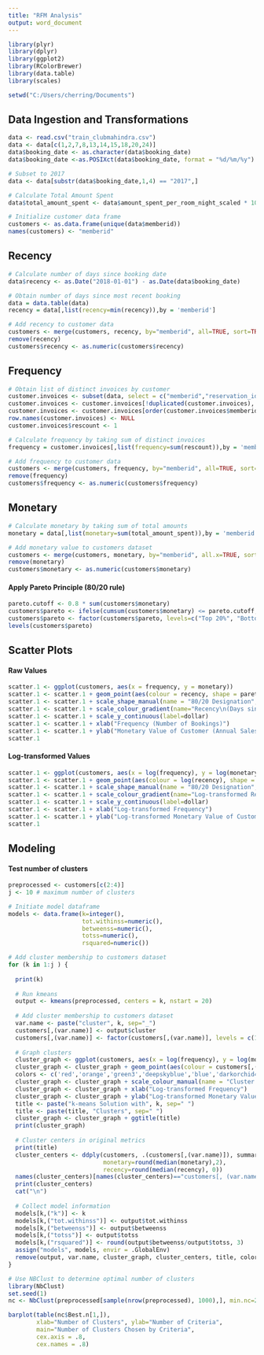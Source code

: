 ---
title: "RFM Analysis"
output: word_document
---

```{r warning=FALSE, message=FALSE}
library(plyr)
library(dplyr)
library(ggplot2)
library(RColorBrewer)
library(data.table)
library(scales)

setwd("C:/Users/cherring/Documents")
```

## __Data Ingestion and Transformations__

```{r warning=FALSE, message=FALSE}
data <- read.csv("train_clubmahindra.csv")
data <- data[c(1,2,7,8,13,14,15,18,20,24)]
data$booking_date <- as.character(data$booking_date)
data$booking_date <-as.POSIXct(data$booking_date, format = "%d/%m/%y")

# Subset to 2017
data <- data[substr(data$booking_date,1,4) == "2017",]

# Calculate Total Amount Spent 
data$total_amount_spent <- data$amount_spent_per_room_night_scaled * 100 * data$roomnights

# Initialize customer data frame
customers <- as.data.frame(unique(data$memberid))
names(customers) <- "memberid"
```


## __Recency__

```{r warning=FALSE, message=FALSE}
# Calculate number of days since booking date
data$recency <- as.Date("2018-01-01") - as.Date(data$booking_date)

# Obtain number of days since most recent booking
data = data.table(data)
recency = data[,list(recency=min(recency)),by = 'memberid']

# Add recency to customer data
customers <- merge(customers, recency, by="memberid", all=TRUE, sort=TRUE)
remove(recency)
customers$recency <- as.numeric(customers$recency)
```


## __Frequency__

```{r warning=FALSE, message=FALSE}
# Obtain list of distinct invoices by customer
customer.invoices <- subset(data, select = c("memberid","reservation_id"))
customer.invoices <- customer.invoices[!duplicated(customer.invoices), ]
customer.invoices <- customer.invoices[order(customer.invoices$memberid),]
row.names(customer.invoices) <- NULL
customer.invoices$rescount <- 1

# Calculate frequency by taking sum of distinct invoices
frequency = customer.invoices[,list(frequency=sum(rescount)),by = 'memberid']

# Add frequency to customer data
customers <- merge(customers, frequency, by="memberid", all=TRUE, sort=TRUE)
remove(frequency)
customers$frequency <- as.numeric(customers$frequency)
```


## __Monetary__

```{r warning=FALSE, message=FALSE}
# Calculate monetary by taking sum of total amounts
monetary = data[,list(monetary=sum(total_amount_spent)),by = 'memberid']

# Add monetary value to customers dataset
customers <- merge(customers, monetary, by="memberid", all.x=TRUE, sort=TRUE)
remove(monetary)
customers$monetary <- as.numeric(customers$monetary)
```


#### Apply Pareto Principle (80/20 rule)
```{r warning=FALSE, message=FALSE}
pareto.cutoff <- 0.8 * sum(customers$monetary)
customers$pareto <- ifelse(cumsum(customers$monetary) <= pareto.cutoff, "Top 20%", "Bottom 80%")
customers$pareto <- factor(customers$pareto, levels=c("Top 20%", "Bottom 80%"), ordered=TRUE)
levels(customers$pareto)
```

## __Scatter Plots__

#### Raw Values

```{r warning=FALSE, message=FALSE}
scatter.1 <- ggplot(customers, aes(x = frequency, y = monetary))
scatter.1 <- scatter.1 + geom_point(aes(colour = recency, shape = pareto))
scatter.1 <- scatter.1 + scale_shape_manual(name = "80/20 Designation", values=c(17, 16))
scatter.1 <- scatter.1 + scale_colour_gradient(name="Recency\n(Days since Last Booking)")
scatter.1 <- scatter.1 + scale_y_continuous(label=dollar)
scatter.1 <- scatter.1 + xlab("Frequency (Number of Bookings)")
scatter.1 <- scatter.1 + ylab("Monetary Value of Customer (Annual Sales)")
scatter.1
```

#### Log-transformed Values 

```{r warning=FALSE, message=FALSE}
scatter.1 <- ggplot(customers, aes(x = log(frequency), y = log(monetary)))
scatter.1 <- scatter.1 + geom_point(aes(colour = log(recency), shape = pareto))
scatter.1 <- scatter.1 + scale_shape_manual(name = "80/20 Designation", values=c(17, 16))
scatter.1 <- scatter.1 + scale_colour_gradient(name="Log-transformed Recency")
scatter.1 <- scatter.1 + scale_y_continuous(label=dollar)
scatter.1 <- scatter.1 + xlab("Log-transformed Frequency")
scatter.1 <- scatter.1 + ylab("Log-transformed Monetary Value of Customer")
scatter.1
```

## __Modeling__

#### Test number of clusters

```{r warning=FALSE, message=FALSE}
preprocessed <- customers[c(2:4)]
j <- 10 # maximum number of clusters

# Initiate model dataframe
models <- data.frame(k=integer(),
                     tot.withinss=numeric(),
                     betweenss=numeric(),
                     totss=numeric(),
                     rsquared=numeric())

# Add cluster membership to customers dataset
for (k in 1:j ) {
  
  print(k)
  
  # Run kmeans
  output <- kmeans(preprocessed, centers = k, nstart = 20)
  
  # Add cluster membership to customers dataset
  var.name <- paste("cluster", k, sep="_")
  customers[,(var.name)] <- output$cluster
  customers[,(var.name)] <- factor(customers[,(var.name)], levels = c(1:k))
  
  # Graph clusters
  cluster_graph <- ggplot(customers, aes(x = log(frequency), y = log(monetary)))
  cluster_graph <- cluster_graph + geom_point(aes(colour = customers[,(var.name)]))
  colors <- c('red','orange','green3','deepskyblue','blue','darkorchid4','violet','pink1','tan3','black')
  cluster_graph <- cluster_graph + scale_colour_manual(name = "Cluster Group", values=colors)
  cluster_graph <- cluster_graph + xlab("Log-transformed Frequency")
  cluster_graph <- cluster_graph + ylab("Log-transformed Monetary Value of Customer")
  title <- paste("k-means Solution with", k, sep=" ")
  title <- paste(title, "Clusters", sep=" ")
  cluster_graph <- cluster_graph + ggtitle(title)
  print(cluster_graph)
  
  # Cluster centers in original metrics
  print(title)
  cluster_centers <- ddply(customers, .(customers[,(var.name)]), summarize,
                           monetary=round(median(monetary),2),                      frequency=round(median(frequency),1),
                           recency=round(median(recency), 0))
  names(cluster_centers)[names(cluster_centers)=="customers[, (var.name)]"] <- "Cluster"
  print(cluster_centers)
  cat("\n")
    
  # Collect model information
  models[k,("k")] <- k
  models[k,("tot.withinss")] <- output$tot.withinss 
  models[k,("betweenss")] <- output$betweenss
  models[k,("totss")] <- output$totss 
  models[k,("rsquared")] <- round(output$betweenss/output$totss, 3)    
  assign("models", models, envir = .GlobalEnv)
  remove(output, var.name, cluster_graph, cluster_centers, title, colors)
}

# Use NBClust to determine optimal number of clusters 
library(NbClust)
set.seed(1)
nc <- NbClust(preprocessed[sample(nrow(preprocessed), 1000),], min.nc=2, max.nc=7, method="kmeans")

barplot(table(nc$Best.n[1,]),
        xlab="Number of Clusters", ylab="Number of Criteria",
        main="Number of Clusters Chosen by Criteria",
        cex.axis = .8,
        cex.names = .8)
```




